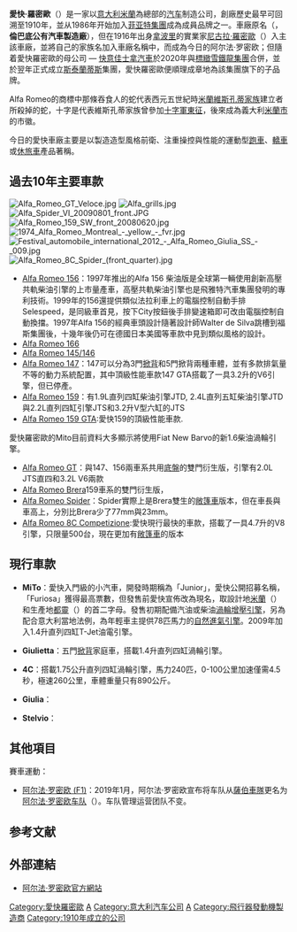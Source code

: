 {{About|汽车品牌|其一级方程式车队和引擎供应商|阿尔法·罗密欧 (F1)}}
{{noteTA
|G1=Transport
|1=zh-hans:阿尔法·罗密欧;zh-hant:愛快·羅密歐;
|2=zh-hans:阿尔法;zh-hant:愛快;
}}
{{Infobox company
| name             = Alfa Romeo Automobiles S.p.A.
| logo             = Alfa Romeo logo.png
| caption          = ''La meccanica delle emozioni''
| type             = 私人公司
| foundation       = {{start date and age|1910|6|24|df=yes}}（A.L.F.A.）<br>[[米兰|米兰]]
| location_city    = [[都灵|都灵]]
| location_country = {{ITA}}<ref name="Head">{{cite web|url=http://www.fiatgroup.com/en-us/shai/banns/3/Documents/Relazione%201%20semestre%202008_ENG.pdf|title=2008 Half-yearly Financial Report/Alfa Romeo Automobiles S.p.A. Torino, Page 76|accessdate=2009-06-18|year=2008|format=PDF|archive-url=https://web.archive.org/web/20110717020153/http://www.fiatgroup.com/en-us/shai/banns/3/Documents/Relazione%201%20semestre%202008_ENG.pdf|archive-date=2011-07-17|dead-url=yes}}</ref>
| area_served      = 
| founder          = [[亚历山大·达拉克|亚历山大·达拉克]]
| predecessor      = Società Anonima Italiana Darracq (SAID)
| industry         = 汽车业
| products         = 汽车
| production       ={{augmentation}} 66,155辆（2016）<ref name="http://left-lane.com/european-car-sales-data/alfa-romeo/">Alfa Romeo European sales figures: [http://left-lane.com/european-car-sales-data/alfa-romeo/ Alfa Romeo European sales figures] {{Wayback|url=http://left-lane.com/european-car-sales-data/alfa-romeo/ |date=20161123135348 }}, accessdate: 23. February 2016</ref>
| key_people       = [[約翰·埃爾肯|約翰·埃爾肯]]（总裁）<br>Reid Bigland（CEO）
| slogan           = 
| owner            = [[Stellantis集團|Stellantis集團]]
| parent           = [[斯泰蘭蒂斯|斯泰蘭蒂斯]]
| homepage         = {{url|http://www.alfaromeo.com}}
}}
'''愛快·羅密歐'''（{{lang-it|Alfa Romeo}}）是一家以[[意大利|意大利]][[米蘭|米蘭]]為總部的[[汽车|汽车]]制造公司，創廠歷史最早可回溯至1910年，並从1986年开始加入[[菲亚特集團|菲亚特集團]]成為成員品牌之一。車廠原名{{lang|it|'''ALFA'''}}（{{lang|it|'''A'''nonima '''L'''ombarda '''F'''abbrica '''A'''utomobili}}，'''倫巴底公有汽車製造廠'''），但在1916年出身[[拿波里|拿波里]]的實業家[[尼古拉·羅密歐|尼古拉·羅密歐]]（{{lang|it|Nicola Romeo}}）入主該車廠，並將自己的家族名加入車廠名稱中，而成為今日的阿尔法·罗密欧；但隨着愛快羅密歐的母公司 — [[快意佳士拿汽車|快意佳士拿汽車]]於2020年與[[標緻雪鐵龍集團|標緻雪鐵龍集團]]合併，並於翌年正式成立[[斯泰蘭蒂斯|斯泰蘭蒂斯]]集團，愛快羅密歐便順理成章地為該集團旗下的子品牌。

Alfa Romeo的商標中那條吞食人的蛇代表西元五世紀時[[米蘭|米蘭]][[維斯孔蒂家族|維斯孔蒂家族]]建立者所殺掉的蛇，十字是代表維斯孔蒂家族曾參加[[十字軍東征|十字軍東征]]，後來成為義大利[[米蘭市|米蘭市]]的市徽。

今日的愛快車廠主要是以製造造型風格前衛、注重操控與性能的運動型[[跑車|跑車]]、[[轎車|轎車]]或[[休旅車|休旅車]]產品著稱。

== 過去10年主要車款 ==
[[File:Alfa_Romeo_GT_Veloce.jpg|thumb]]
[[File:Alfa_grills.jpg|thumb]]
[[File:Alfa_Spider_VI_20090801_front.JPG|thumb]]
[[File:Alfa_Romeo_159_SW_front_20080620.jpg|thumb]]
[[File:1974_Alfa_Romeo_Montreal_-_yellow_-_fvr.jpg|thumb]]
[[File:Festival_automobile_international_2012_-_Alfa_Romeo_Giulia_SS_-_009.jpg|thumb]]
[[File:Alfa_Romeo_8C_Spider_(front_quarter).jpg|thumb]]
* [[Alfa_Romeo_156|Alfa Romeo 156]]：1997年推出的Alfa 156 柴油版是全球第一輛使用創新高壓共軌柴油引擎的上市量產車，高壓共軌柴油引擎也是飛雅特汽車集團發明的專利技術。1999年的156還提供類似法拉利車上的電腦控制自動手排Selespeed，是同級車首見，按下City按鈕後手排變速箱即可改由電腦控制自動換擋。1997年Alfa 156的經典車頭設計隨著設計師Walter de Silva跳槽到福斯集團後，十幾年後仍可在德國日本美國等車款中見到類似風格的設計。
* [[Alfa_Romeo_166|Alfa Romeo 166]]
* [[Alfa_Romeo_145/146|Alfa Romeo 145/146]]
* [[愛快147|Alfa Romeo 147]]：147可以分為3門[[掀背車|掀背]]和5門掀背兩種車體，並有多款排氣量不等的動力系統配置，其中頂級性能車款147 GTA搭載了一具3.2升的V6引擎，但已停產。
* [[愛快159|Alfa Romeo 159]]：有1.9L直列四缸柴油引擎JTD, 2.4L直列五缸柴油引擎JTD與2.2L直列四缸引擎JTS和3.2升V型六缸的JTS
* [[愛快159_GTA|Alfa Romeo 159 GTA]]:愛快159的頂級性能車款.
愛快羅密歐的Mito目前資料大多顯示將使用Fiat New Barvo的新1.6柴油渦輪引擎。
* [[愛快GT|Alfa Romeo GT]]：與147、156兩車系共用[[底盤|底盤]]的雙門衍生版，引擎有2.0L JTS直四和3.2L V6兩款
* [[愛快Brera|Alfa Romeo Brera]]159車系的雙門衍生版，
* [[愛快Spider|Alfa Romeo Spider]]：Spider實際上是Brera雙生的[[敞篷車|敞篷車]]版本，但在車長與車高上，分別比Brera少了77mm與23mm。
* [[愛快8C|Alfa Romeo 8C Competizione]]:愛快現行最快的車款，搭載了一具4.7升的V8引擎，只限量500台，現在更加有[[敞篷車|敞篷車]]的版本

== 現行車款 ==
*'''MiTo'''：愛快入門級的小汽車，開發時期稱為「Junior」，愛快公開招募名稱，「Furiosa」獲得最高票數，但發售前愛快宣佈改為現名，取設計地[[米蘭|米蘭]]（{{lang|it|'''Mi'''lano}}）和生產地[[都靈|都靈]]（{{lang|it|'''To'''rino}}）的首二字母。發售初期配備汽油或柴油[[渦輪增壓|渦輪增壓]][[引擎|引擎]]，另為配合意大利當地法例，為年輕車主提供78匹馬力的[[自然進氣引擎|自然進氣引擎]]。2009年加入1.4升直列四缸T-Jet油電引擎。

*'''Giulietta'''：五門[[掀背車|掀背]]家庭車，搭載1.4升{{link-en|Multiair|Multiair}}直列四缸渦輪引擎。

*'''4C'''：搭載1.75公升直列四缸渦輪引擎，馬力240匹，0-100公里加速僅需4.5秒，極速260公里，車體重量只有890公斤。

*'''Giulia'''：

*'''Stelvio'''：

{{gallery
| width = 240
|File:Alfa Romeo MiTo - Mondial de l'Automobile de Paris 2012 - 004.jpg|MiTo
|File:2014-03-04 Geneva Motor Show 1432.JPG|Giulietta
|File:Festival automobile international 2014 - Alfa Romeo 4C - 009.jpg|4C
}}

== 其他項目 ==
賽車運動：
*[[阿尔法·罗密欧_(F1)|阿尔法·罗密欧 (F1)]]：2019年1月，阿尔法·罗密欧宣布将车队从[[索伯车队|薩伯車隊]]更名为[[阿尔法·罗密欧_(F1)|阿尔法·罗密欧车队]]（{{lang|en|Alfa Romeo Racing}}）。车队管理运营团队不变。

==参考文献==
{{reflist}}

== 外部連結 ==
* [http://www.alfaromeo.com/ 阿尔法·罗密欧官方網站] {{Wayback|url=http://www.alfaromeo.com/ |date=20110223015441 }}

{{菲亚特克莱斯勒汽车}}
{{DEFAULTSORT:Alfa Romeo}}

[[Category:愛快羅密歐|Category:愛快羅密歐]]
[[Category:汽車品牌|A]]
[[Category:意大利汽车公司|Category:意大利汽车公司]]
[[Category:斯泰兰蒂斯|A]]
[[Category:飛行器發動機製造商|Category:飛行器發動機製造商]]
[[Category:1910年成立的公司|Category:1910年成立的公司]]